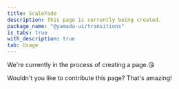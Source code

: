 ```yaml
---
title: ScaleFade
description: This page is currently being created.
package_name: "@yamada-ui/transitions"
is_tabs: true
with_description: true
tab: Usage
---
```


We're currently in the process of creating a page.😘

Wouldn't you like to contribute this page? That's amazing!

